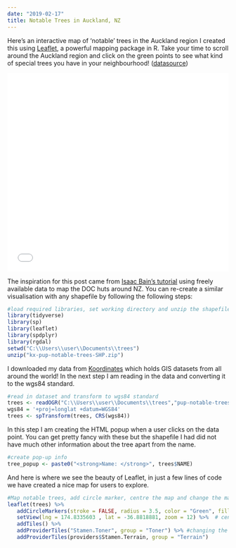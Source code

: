 ```yaml
---
date: "2019-02-17"
title: Notable Trees in Auckland, NZ
---
```

Here's an interactive map of 'notable' trees in the Auckland region I created this using [Leaflet](https://rstudio.github.io/leaflet/), a powerful mapping package in R. Take your time to scroll around the Auckland region and click on the green points to see what kind of special trees you have in your neighbourhood! ([datasource](https://koordinates.com/layer/6392-pup-notable-trees/))

<iframe width="100%" height="450" name="iframe" src="/trees.html" frameborder="0" scrolling="no" onload="resizeIframe(this)"></iframe>

The inspiration for this post came from [Isaac Bain's tutorial](http://www.isaacbain.co.nz/tutorials/GIS-R.html) using freely available data to map the DOC huts around NZ. You can re-create a similar visualisation with any shapefile by following the following steps:
```r
#load required libraries, set working directory and unzip the shapefile
library(tidyverse)
library(sp)
library(leaflet)
library(spdplyr)
library(rgdal)
setwd("C:\\Users\\user\\Documents\\trees")
unzip("kx-pup-notable-trees-SHP.zip")
```
I downloaded my data from [Koordinates](https://koordinates.com/) which holds GIS datasets from all around the world! In the next step I am reading in the data and converting it to the wgs84 standard.
```r
#read in dataset and transform to wgs84 standard
trees <- readOGR("C:\\Users\\user\\Documents\\trees","pup-notable-trees")
wgs84 = '+proj=longlat +datum=WGS84'
trees <- spTransform(trees, CRS(wgs84))
```
In this step I am creating the HTML popup when a user clicks on the data point. You can get pretty fancy with these but the shapefile I had did not have much other information about the tree apart from the name.
```r
#create pop-up info
tree_popup <- paste0("<strong>Name: </strong>", trees$NAME)
```
And here is where we see the beauty of Leaflet, in just a few lines of code we have created a nice map for users to explore.
```r
#Map notable trees, add circle marker, centre the map and change the map type
leaflet(trees) %>%
   addCircleMarkers(stroke = FALSE, radius = 3.5, color = "Green", fillOpacity = 0.7, popup = tree_popup, label=trees$NAME, labelOptions = labelOptions(textOnly = TRUE)) %>%
   setView(lng = 174.8335603 , lat = -36.8818881, zoom = 12) %>%  # centered around Auckland
   addTiles() %>%
   addProviderTiles("Stamen.Toner", group = "Toner") %>% #changing the map=type
   addProviderTiles(providers$Stamen.Terrain, group = "Terrain")
```



